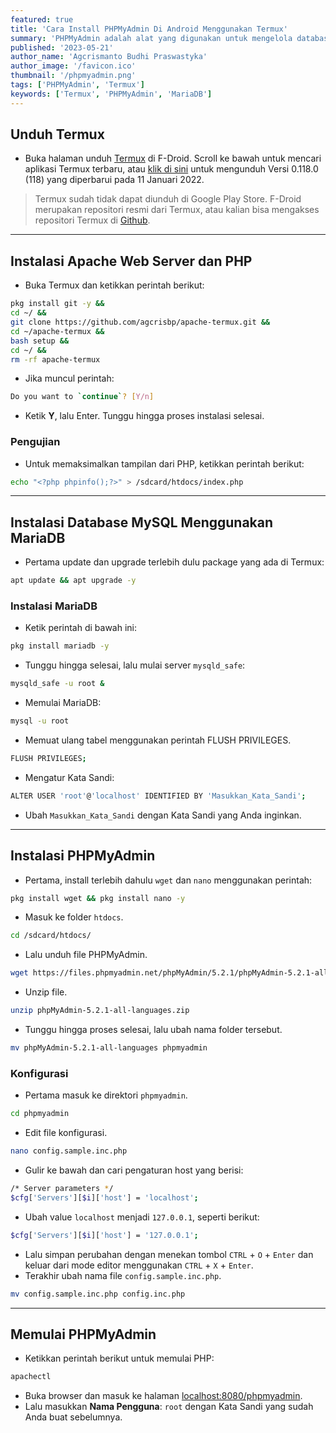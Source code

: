 ```yaml
---
featured: true
title: 'Cara Install PHPMyAdmin Di Android Menggunakan Termux'
summary: 'PHPMyAdmin adalah alat yang digunakan untuk mengelola database yang dapat diakses melalui web.'
published: '2023-05-21'
author_name: 'Agcrismanto Budhi Praswastyka'
author_image: '/favicon.ico'
thumbnail: '/phpmyadmin.png'
tags: ['PHPMyAdmin', 'Termux']
keywords: ['Termux', 'PHPMyAdmin', 'MariaDB']
---
```

## Unduh Termux
- Buka halaman unduh <a href="https://aghea.site/termux" target="_blank">Termux</a> di F-Droid. Scroll ke bawah untuk mencari aplikasi Termux terbaru, atau <a href="https://aghea.site/termuxdl" target="_blank">klik di sini</a> untuk mengunduh Versi 0.118.0 (118) yang diperbarui pada 11 Januari 2022.

> Termux sudah tidak dapat diunduh di Google Play Store. F-Droid merupakan repositori resmi dari Termux, atau kalian bisa mengakses repositori Termux di <a href="https://github.com/termux/termux-app/releases" target="_blank">Github</a>.

---
## Instalasi Apache Web Server dan PHP
- Buka Termux dan ketikkan perintah berikut:

```bash
pkg install git -y && 
cd ~/ && 
git clone https://github.com/agcrisbp/apache-termux.git && 
cd ~/apache-termux && 
bash setup && 
cd ~/ && 
rm -rf apache-termux
```

- Jika muncul perintah:
```bash
Do you want to `continue`? [Y/n]
```
- Ketik **Y**, lalu Enter. Tunggu hingga proses instalasi selesai.

### Pengujian
- Untuk memaksimalkan tampilan dari PHP, ketikkan perintah berikut:
```bash
echo "<?php phpinfo();?>" > /sdcard/htdocs/index.php
```

---
## Instalasi Database MySQL Menggunakan MariaDB
- Pertama update dan upgrade terlebih dulu package yang ada di Termux:
```bash
apt update && apt upgrade -y
```

### Instalasi MariaDB
- Ketik perintah di bawah ini:
```bash 
pkg install mariadb -y
```
- Tunggu hingga selesai, lalu mulai server `mysqld_safe`:
```bash
mysqld_safe -u root &
```
- Memulai MariaDB:
```bash
mysql -u root
```
- Memuat ulang tabel menggunakan perintah FLUSH PRIVILEGES.
```bash
FLUSH PRIVILEGES;
```
- Mengatur Kata Sandi:
```bash
ALTER USER 'root'@'localhost' IDENTIFIED BY 'Masukkan_Kata_Sandi';
```
- Ubah `Masukkan_Kata_Sandi` dengan Kata Sandi yang Anda inginkan.

---
## Instalasi PHPMyAdmin
- Pertama, install terlebih dahulu `wget` dan `nano` menggunakan perintah:
```bash
pkg install wget && pkg install nano -y
```
- Masuk ke folder `htdocs`.
```bash
cd /sdcard/htdocs/
```
- Lalu unduh file PHPMyAdmin.
```bash
wget https://files.phpmyadmin.net/phpMyAdmin/5.2.1/phpMyAdmin-5.2.1-all-languages.zip
```
- Unzip file.
```bash
unzip phpMyAdmin-5.2.1-all-languages.zip
```
- Tunggu hingga proses selesai, lalu ubah nama folder tersebut.
```bash
mv phpMyAdmin-5.2.1-all-languages phpmyadmin
```

### Konfigurasi
- Pertama masuk ke direktori `phpmyadmin`.
```bash
cd phpmyadmin
```
- Edit file konfigurasi.
```bash
nano config.sample.inc.php
```
- Gulir ke bawah dan cari pengaturan host yang berisi:
```bash
/* Server parameters */
$cfg['Servers'][$i]['host'] = 'localhost';
```
- Ubah value `localhost` menjadi `127.0.0.1`, seperti berikut:
```bash
$cfg['Servers'][$i]['host'] = '127.0.0.1';
```
- Lalu simpan perubahan dengan menekan tombol `CTRL` + `O` + `Enter` dan keluar dari mode editor menggunakan `CTRL` + `X` + `Enter`.
- Terakhir ubah nama file `config.sample.inc.php`.
```bash
mv config.sample.inc.php config.inc.php
```

---
## Memulai PHPMyAdmin
- Ketikkan perintah berikut untuk memulai PHP:
```bash
apachectl
```
- Buka browser dan masuk ke halaman <a href="http://localhost:8080/phpmyadmin" target="_blank">localhost:8080/phpmyadmin</a>.
- Lalu masukkan **Nama Pengguna**: `root` dengan Kata Sandi yang sudah Anda buat sebelumnya.